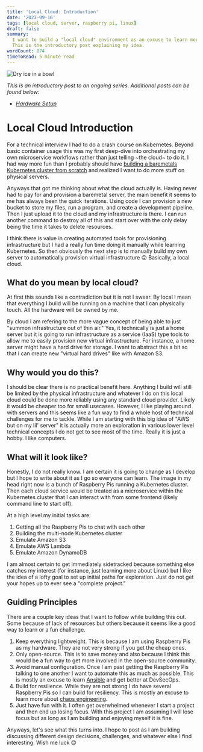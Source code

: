 ```yaml
---
title: 'Local Cloud: Introduction'
date: '2023-09-16'
tags: [local cloud, server, raspberry pi, linux]
draft: false
summary:
  I want to build a "local cloud" environment as an excuse to learn more about distributed computing and DevSecOps.
  This is the introductory post explaining my idea.
wordCount: 874
timeToRead: 5 minute read
---
```


<img
  className="inline"
  src="https://external-content.duckduckgo.com/iu/?u=https%3A%2F%2Fupload.wikimedia.org%2Fwikipedia%2Fcommons%2F6%2F6f%2FDry_Ice_Sublimation_1.jpg&f=1&nofb=1&ipt=6aa8ff0dd10f7f5fe1c5e7b4ffe46dbe0a4da02b8cd716eaee37d7b0cc4373cd&ipo=images"
  alt="Dry ice in a bowl"
/>

_This is an introductory post to an ongoing series. Additional posts can be found below:_

- _[Hardware Setup](/blog/LocaslCloudHardwareSetup)_

# Local Cloud Introduction

For a technical interview I had to do a crash course on Kubernetes. Beyond basic container usage this was my first deep-dive
into orchestrating my own microservice workflows rather than just telling \~the cloud\~ to do it. I had way more fun than I probably should have
[building a baremetals Kubernetes cluster from scratch](https://medium.com/@DrewViles/kubernetes-the-hard-way-on-bare-metal-vms-v1-23-2168f5fe70af) and
realized I want to do more stuff on physical servers.

Anyways that got me thinking about what the cloud actually is. Having never had to pay for and provision a baremetal server, the main benefit
it seems to me has always been the quick iterations. Using code I can provision a new bucket to store my files, run a program, and create a
development pipeline. Then I just upload it to the cloud and my infrastructure is there. I can run another command to destroy all of this and start
over with the only delay being the time it takes to delete resources.

I think there is value in creating automated tools for provisioning infrastructure but I had a really fun time doing it manually while learning
Kubernetes. So then obviously the next step is to manually build my own server to automatically provision virtual infrastructure 😜 Basically, a
local cloud.

## What do you mean by local cloud?

At first this sounds like a contradiction but it is not I swear. By local I mean that everything I build will be running on a machine that I can
physically touch. All the hardware will be owned by me.

By cloud I am refering to the more vague concept of being able to just "summon infrastructure out of thin air." Yes, it technically is just a home
server but it is going to run infrastructure as a service (IaaS) type tools to allow me to easily provision new virtual infrastructure. For instance, a home
server might have a hard drive for storage. I want to abstract this a bit so that I can create new "virtual hard drives" like with Amazon S3.

## Why would you do this?

I should be clear there is no practical benefit here. Anything I build will still be limited by the physical infrastructure and whatever I do on this
local cloud could be done more reliably using any standard cloud provider. Likely it would be cheaper too for small usecases. However, I like playing
around with servers and this seems like a fun way to find a whole host of technical challenges for me to tackle. While I am starting with this big idea
of "AWS but on my lil' server" it is actually more an exploration in various lower level technical concepts I do not get to see most of the time.
Really it is just a hobby. I like computers.

## What will it look like?

Honestly, I do not really know. I am certain it is going to change as I develop but I hope to write about it as I go so everyone can
learn. The image in my head right now is a bunch of Raspberry Pis running a Kubernetes cluster. Then each cloud service would be treated as a
microservice within the Kubernetes cluster that I can interact with from some frontend (likely command line to start off).

At a high level my initial tasks are:

1. Getting all the Raspberry Pis to chat with each other
1. Building the multi-node Kubernetes cluster
1. Emulate Amazon S3
1. Emulate AWS Lambda
1. Emulate Amazon DynamoDB

I am almost certain to get immediately sidetracked because something else catches my interest (for instance, just learning more about Linux) but
I like the idea of a lofty goal to set up initial paths for exploration. Just do not get your hopes up to ever see a "complete project."

## Guiding Principles

There are a couple key ideas that I want to follow while building this out. Some because of lack of resources but others because it seems like a good
way to learn or a fun challenge.

1. Keep everything lightweight. This is because I am using Raspberry Pis as my hardware. They are not very strong if you get the cheap ones.
1. Only open-source. This is to save money and also because I think this would be a fun way to get more involved in the open-source community.
1. Avoid manual configuration. Once I am past getting the Raspberry Pis talking to one another I want to automate this as much as possible. This is
   mostly an excuse to learn [Ansible](https://www.ansible.com/) and get better at DevSecOps.
1. Build for resilience. While they are not strong I do have several Raspberry Pis so I can build for resiliency. This is mostly an excuse to learn
   more about [chaos engineering](https://en.wikipedia.org/wiki/Chaos_engineering).
1. Just have fun with it. I often get overwhelmed whenever I start a project and then end up losing focus. With this project I am assuming
   I will lose focus but as long as I am building and enjoying myself it is fine.

Anyways, let's see what this turns into. I hope to post as I am building discussing different design decisions, challenges, and whatever else I find
interesting. Wish me luck 😊
